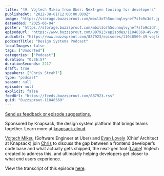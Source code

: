 ```yaml
---
title: "49. Vojtech Miksu from Uber: Next-gen tooling for developers"
publishedAt: "2022-08-01T12:00:00.000Z"
image: "https://storage.buzzsprout.com/mbxl3o7h5ounnqlvynef7sfo9c3d?.jpg"
dateAdded: "2025-06-04"
poster: "https://storage.buzzsprout.com/mbxl3o7h5ounnqlvynef7sfo9c3d?.jpg"
episodeUrl: "https://www.buzzsprout.com/887923/episodes/11048569-49-vojtech-miksu-from-uber-next-gen-tooling-for-developers.mp3"
audioUrl: "https://www.buzzsprout.com/887923/episodes/11048569-49-vojtech-miksu-from-uber-next-gen-tooling-for-developers.mp3"
podcastTitle: "Design Systems Podcast"
localImages: false
tags: ["Unsorted"]
categories: ["Podcast"]
duration: "0:36:57"
durationSeconds: 2217
draft: true
speakers: ["Chris Strahl"]
type: "podcast"
season: null
episode: null
explicit: false
feedUrl: "https://feeds.buzzsprout.com/887923.rss"
guid: "Buzzsprout-11048569"
---
```

[Send us feedback or episode suggestions.](https://www.buzzsprout.com/twilio/text_messages/887923/open_sms)

Sponsored by Knapsack, the design system platform that brings teams together. Learn more at [knapsack.cloud](https://www.knapsack.cloud/?utm_source=podcast).  
  
[Vojtech Miksu](https://twitter.com/vmiksu) (Software Engineer at Uber) and [Evan Lovely](https://twitter.com/evanlovely) (Chief Architect at Knapsack) join [Chris](https://twitter.com/chrisstrahl) to discuss the gap between a frontend developer’s code base and what actually gets shipped, the next-gen tool ([Ladle](https://ladle.dev/)) Vojtech created to address this, and ultimately helping developers get closer to what end users experience.  
  
View the transcript of this episode [here](https://www.knapsack.cloud/blog/vojtech-miksu-from-uber-next-gen-tooling-for-developers).
